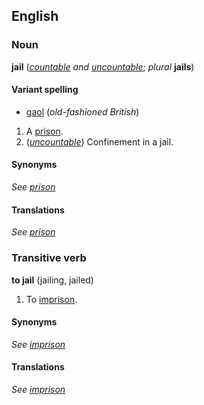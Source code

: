 ==English==
===Noun===
'''jail''' (''[[countable]] and [[uncountable]]''; ''plural'' '''jails''')

====Variant spelling====
*[[gaol]] (''old-fashioned British'')

#A [[prison]].
#(''[[uncountable]]'') Confinement in a jail.

====Synonyms====
''See [[prison]]''

====Translations====
''See [[prison]]''

===Transitive verb===
'''to jail''' (jailing, jailed)

#To [[imprison]].

====Synonyms====
''See [[imprison]]''

====Translations====
''See [[imprison]]''